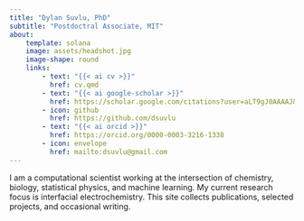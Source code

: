 ```yaml
---
title: "Dylan Suvlu, PhD"
subtitle: "Postdoctral Associate, MIT"
about: 
    template: solana
    image: assets/headshot.jpg
    image-shape: round
    links:
        - text: "{{< ai cv >}}"
          href: cv.qmd
        - text: "{{< ai google-scholar >}}"
          href: https://scholar.google.com/citations?user=aLT9gJ0AAAAJ&hl=en
        - icon: github
          href: https://github.com/dsuvlu
        - text: "{{< ai orcid >}}"
          href: https://orcid.org/0000-0003-3216-1338
        - icon: envelope
          href: mailto:dsuvlu@gmail.com
---
```


I am a computational scientist working at the intersection of chemistry, biology, statistical physics, and machine learning. My current research focus is interfacial electrochemistry. This site collects publications, selected projects, and occasional writing.

